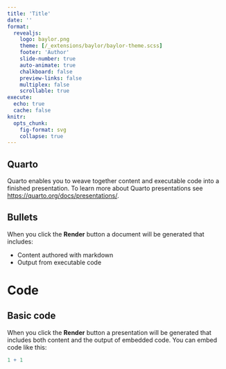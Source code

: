 ---
title: 'Title'
date: ''
format: 
  revealjs:
    logo: baylor.png
    theme: [/_extensions/baylor/baylor-theme.scss]
    footer: 'Author'
    slide-number: true
    auto-animate: true
    chalkboard: false
    preview-links: false
    multiplex: false
    scrollable: true
execute: 
  echo: true
  cache: false
knitr:
  opts_chunk: 
    fig-format: svg
    collapse: true
---

## Quarto

Quarto enables you to weave together content and executable code into a finished presentation. To learn more about Quarto presentations see <https://quarto.org/docs/presentations/>.

## Bullets

When you click the **Render** button a document will be generated that includes:

-   Content authored with markdown
-   Output from executable code

# Code

## Basic code

When you click the **Render** button a presentation will be generated that includes both content and the output of embedded code. You can embed code like this:

```{r}
1 + 1
```